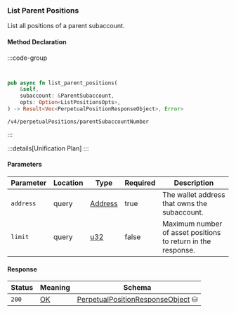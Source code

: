 ### List Parent Positions

List all positions of a parent subaccount.

#### Method Declaration

:::code-group

```python [Python]

```

```typescript [TypeScript]

```

```rust [Rust]
pub async fn list_parent_positions(
    &self,
    subaccount: &ParentSubaccount,
    opts: Option<ListPositionsOpts>,
) -> Result<Vec<PerpetualPositionResponseObject>, Error>
```

```url [API]
/v4/perpetualPositions/parentSubaccountNumber
```

:::

:::details[Unification Plan]
:::

#### Parameters

| Parameter           | Location | Type               | Required    | Description                                                           |
| ------------------- | -------- | ------------------ | ----------- | --------------------------------------------------------------------- |
| `address`           | query    | [Address]          | true        | The wallet address that owns the subaccount.                          |
| `limit`             | query    | [u32]              | false       | Maximum number of asset positions to return in the response.          |

#### Response

| Status | Meaning     | Schema                          |
| ------ | ----------- | ------------------------------- |
| `200`  | [OK]        | [PerpetualPositionResponseObject] ⛁ |

[Address]: /types/address
[ParentSubaccountNumber]: /types/parent_subaccount_number
[OK]: https://datatracker.ietf.org/doc/html/rfc7231#section-6.3.1
[PerpetualPositionResponseObject]: /types/perpetual_position_response_object

[Address]: /types/address
[u32]: /types/u32
[OK]: /types/ok
[PerpetualPositionResponseObject]: /types/perpetual_position_response_object